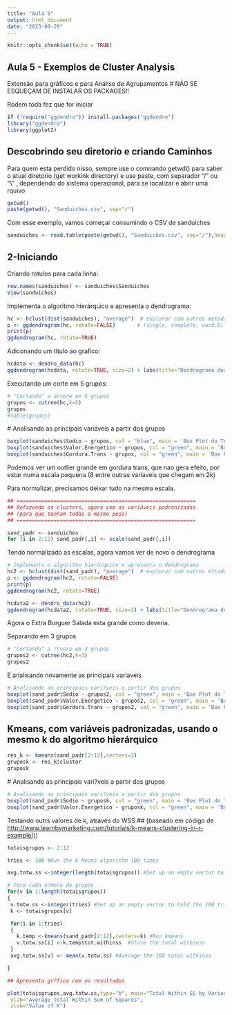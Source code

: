 ```yaml
---
title: "Aula 5"
output: html_document
date: "2023-09-29"
---
```


```r
knitr::opts_chunk$set(echo = TRUE)
```

## Aula 5 - Exemplos de Cluster Analysis

Extensão para gráficos e para Análise de Agrupamentos \# NÃO SE ESQUEÇAM DE INSTALAR OS PACKAGES!!

Rodem toda fez que for iniciar

```r

if (!require("ggdendro")) install.packages("ggdendro")
library("ggdendro")
library(ggplot2)
```

## Descobrindo seu diretorio e criando Caminhos

Para quem esta perdido nisso, sempre use o comnando getwd() para saber o atual diretorio (get workink directory) e use paste, com separador "/" ou "\\" , dependendo do sistema operacional, para se localizar e abrir uma rquivo

```r
getwd()
paste(getwd(), "Sanduiches.csv", sep="/")
```

Com esse exemplo, vamos começar consumindo o CSV de sanduiches

```r
sanduiches <- read.table(paste(getwd(), "Sanduiches.csv", sep="/"),header=TRUE,sep = ";", dec=",")

```

## 2-Iniciando

Criando rotulos para cada linha:

```r
row.names(sanduiches) <- sanduiches$Sanduiches
View(sanduiches)
```

Implementa o algoritmo hierárquico e apresenta o dendrograma:

```r
hc <- hclust(dist(sanduiches), "average")  # explorar com outros métodos de distância que não average
p <- ggdendrogram(hc, rotate=FALSE)       # (single, complete, ward.D)
print(p)
ggdendrogram(hc, rotate=TRUE)
```

Adiconando um titulo ao grafico:

```r
hcdata <- dendro_data(hc)
ggdendrogram(hcdata, rotate=TRUE, size=2) + labs(title="Dendrograma dos Sanduíches")
```

Executando um corte em 5 grupos:

```r
# "Cortando" a árvore em 5 grupos
grupos <- cutree(hc,k=5)
grupos
#table(grupos)
```

\# Analisando as principais variáveis a partir dos grupos

```r
boxplot(sanduiches$Sodio ~ grupos, col = "blue", main = 'Box Plot do Teor de Sódio')
boxplot(sanduiches$Valor.Energetico ~ grupos, col = "green", main = 'Box Plot do Valor Energético')
boxplot(sanduiches$Gordura.Trans ~ grupos, col = "green", main = 'Box Plot do Gordura Trans')
```

Podemos ver um outlier grande em gordura trans, que nao gera efeito, por estar numa escala pequena (8 entre outras variaveis que chegam em 2k)

Para normalizar, precisamos deixar tudo na mesma escala.

```r
## ==========================================================
## Refazendo os clusters, agora com as variáveis padronizadas
## (para que tenham todas o mesmo peso)
## ==========================================================

sand_padr <- sanduiches
for (i in 2:12) sand_padr[,i] <- scale(sand_padr[,i])
```

Tendo normalizado as escalas, agora vamos ver de novo o dendrograma

```r
# Implementa o algoritmo hierárquico e apresenta o dendrograma
hc2 <- hclust(dist(sand_padr), "average")  # explorar com outros m?todos de distância
p <- ggdendrogram(hc2, rotate=FALSE)
print(p)
ggdendrogram(hc2, rotate=TRUE)

hcdata2 <- dendro_data(hc2)
ggdendrogram(hcdata2, rotate=TRUE, size=2) + labs(title="Dendrograma dos Sanduíches (padronizado)")
```

Agora o Extra Burguer Salada esta grande como deveria.

Separando em 3 grupos

```r
# "Cortando" a ?rvore em 3 grupos
grupos2 <- cutree(hc2,k=3)
grupos2
```

E analisando novamente as principais variaveis

```r
# Analisando as principais vari?veis a partir dos grupos
boxplot(sand_padr$Sodio ~ grupos2, col = "green", main = 'Box Plot do Teor de Sodio')
boxplot(sand_padr$Valor.Energetico ~ grupos2, col = "green", main = 'Box Plot do Valor Energetico')
boxplot(sand_padr$Gordura.Trans ~ grupos2, col = "green", main = 'Box Plot do Gordura Trans')
```

## Kmeans, com variáveis padronizadas, usando o mesmo k do algoritmo hierárquico

```r
res_k <- kmeans(sand_padr[2:12],centers=3)
gruposk <- res_k$cluster
gruposk
```

\# Analisando as principais vari?veis a partir dos grupos

```r
# Analisando as principais vari?veis a partir dos grupos
boxplot(sand_padr$Sodio ~ gruposk, col = "green", main = 'Box Plot do Teor de Sodio')
boxplot(sand_padr$Valor.Energetico ~ gruposk, col = "green", main = 'Box Plot do Valor Energetico')
```

Testando outrs valores de k, através do WSS
## (baseado em código de [http://www.learnbymarketing.com/tutorials/k-means-clustering-in-r-example/)](http://www.learnbymarketing.com/tutorials/k-means-clustering-in-r-example/))

```r
totaisgrupos <- 2:12

tries <- 100 #Run the K Means algorithm 100 times

avg.totw.ss <-integer(length(totaisgrupos)) #Set up an empty vector to hold all of points

# Para cada n?mero de grupos
for(v in 1:length(totaisgrupos))
{
 v.totw.ss <-integer(tries) #Set up an empty vector to hold the 100 tries
 k <- totaisgrupos[v]

 for(i in 1:tries)
 {
   k.temp <-kmeans(sand_padr[2:12],centers=k) #Run kmeans
   v.totw.ss[i] <-k.temp$tot.withinss  #Store the total withinss
 }
 avg.totw.ss[v] <- mean(v.totw.ss) #Average the 100 total withinss

}

## Apresenta gr?fico com os resultados

plot(totaisgrupos,avg.totw.ss,type="b", main="Total Within SS by Various K",
 ylab="Average Total Within Sum of Squares",
 xlab="Value of K")
```
